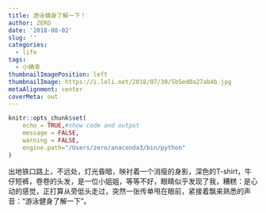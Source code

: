 ```yaml
---
title: 游泳健身了解一下！
author: ZERO
date: '2018-08-02'
slug: ''
categories:
  - life
tags:
  - 小确幸
thumbnailImagePosition: left
thumbnailImage: https://i.loli.net/2018/07/30/5b5ed0a27ab4b.jpg
metaAlignment: center
coverMeta: out
---
```

```r
knitr::opts_chunk$set(
	echo = TRUE,#show code and output
	message = FALSE,
	warning = FALSE,
	engine.path="/Users/zero/anaconda3/bin/python"
)
```

出地铁口路上，不远处，灯光昏暗，映衬着一个消瘦的身影，深色的T-shirt，牛仔短裤，卷卷的头发，是一位小姐姐，等等不好，眼睛似乎发现了我，糟糕：是心动的感觉，正打算从旁低头走过，突然一张传单甩在眼前，紧接着飘来熟悉的声音：“游泳健身了解一下”。
